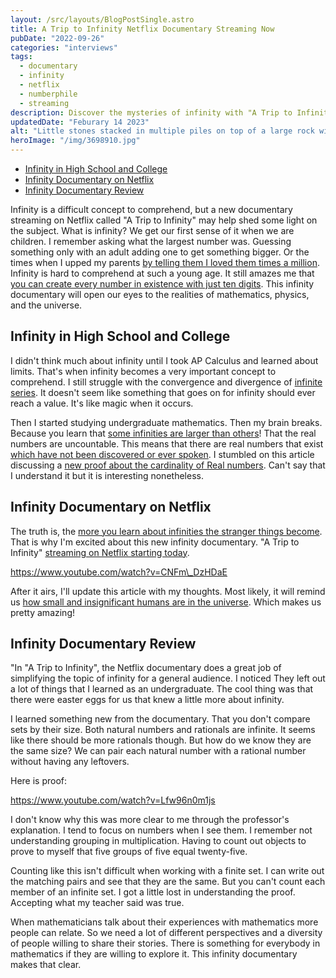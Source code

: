 ```yaml
---
layout: /src/layouts/BlogPostSingle.astro
title: A Trip to Infinity Netflix Documentary Streaming Now
pubDate: "2022-09-26"
categories: "interviews"
tags: 
  - documentary
  - infinity
  - netflix
  - numberphile
  - streaming
description: Discover the mysteries of infinity with "A Trip to Infinity," a captivating infinity documentary now available on Netflix. Explore the limits of our understanding of the universe and expand your knowledge with this thought-provoking film.
updatedDate: "Feburary 14 2023"
alt: "Little stones stacked in multiple piles on top of a large rock with the ocean in the background"
heroImage: "/img/3698910.jpg"
---
```


- [Infinity in High School and College](#infinity-in-high-school-and-college)
- [Infinity Documentary on Netflix](#infinity-documentary-on-netflix)
- [Infinity Documentary Review](#infinity-documentary-review)

Infinity is a difficult concept to comprehend, but a new documentary streaming on Netflix called "A Trip to Infinity" may help shed some light on the subject. What is infinity? We get our first sense of it when we are children. I remember asking what the largest number was. Guessing something only with an adult adding one to get something bigger. Or the times when I upped my parents [by telling them I loved them times a million](https://www.youtube.com/watch?v=5E3rgG0aiNw). Infinity is hard to comprehend at such a young age. It still amazes me that [you can create every number in existence with just ten digits](https://www.youtube.com/watch?v=6eh8Ml-ruO0). This infinity documentary will open our eyes to the realities of mathematics, physics, and the universe.

## Infinity in High School and College

I didn't think much about infinity until I took AP Calculus and learned about limits. That's when infinity becomes a very important concept to comprehend. I still struggle with the convergence and divergence of [infinite series](https://www.youtube.com/watch?v=PCu_BNNI5x4). It doesn't seem like something that goes on for infinity should ever reach a value. It's like magic when it occurs.

Then I started studying undergraduate mathematics. Then my brain breaks. Because you learn that [some infinities are larger than others](https://www.youtube.com/watch?v=elvOZm0d4H0)! That the real numbers are uncountable. This means that there are real numbers that exist [which have not been discovered or ever spoken](https://www.youtube.com/watch?time_continue=531&v=KdZrxkix9Mk&feature=emb_logo). I stumbled on this article discussing a [new proof about the cardinality of Real numbers](https://www.quantamagazine.org/how-many-numbers-exist-infinity-proof-moves-math-closer-to-an-answer-20210715/). Can't say that I understand it but it is interesting nonetheless.

## Infinity Documentary on Netflix

The truth is, the [more you learn about infinities the stranger things become](https://www.youtube.com/watch?v=dDl7g_2x74Q). That is why I'm excited about this new infinity documentary. "A Trip to Infinity" [streaming on Netflix starting today](https://www.netflix.com/title/81273453).

https://www.youtube.com/watch?v=CNFm\_DzHDaE

After it airs, I'll update this article with my thoughts. Most likely, it will remind us [how small and insignificant humans are in the universe](https://www.youtube.com/watch?v=f_J5rBxeTIk). Which makes us pretty amazing!

## Infinity Documentary Review

"In "A Trip to Infinity", the Netflix documentary does a great job of simplifying the topic of infinity for a general audience. I noticed They left out a lot of things that I learned as an undergraduate. The cool thing was that there were easter eggs for us that knew a little more about infinity.

I learned something new from the documentary. That you don't compare sets by their size. Both natural numbers and rationals are infinite. It seems like there should be more rationals though. But how do we know they are the same size? We can pair each natural number with a rational number without having any leftovers.

Here is proof:

https://www.youtube.com/watch?v=Lfw96n0m1js

I don't know why this was more clear to me through the professor's explanation. I tend to focus on numbers when I see them. I remember not understanding grouping in multiplication. Having to count out objects to prove to myself that five groups of five equal twenty-five.

Counting like this isn't difficult when working with a finite set. I can write out the matching pairs and see that they are the same. But you can't count each member of an infinite set. I got a little lost in understanding the proof. Accepting what my teacher said was true.

When mathematicians talk about their experiences with mathematics more people can relate. So we need a lot of different perspectives and a diversity of people willing to share their stories. There is something for everybody in mathematics if they are willing to explore it. This infinity documentary makes that clear.
